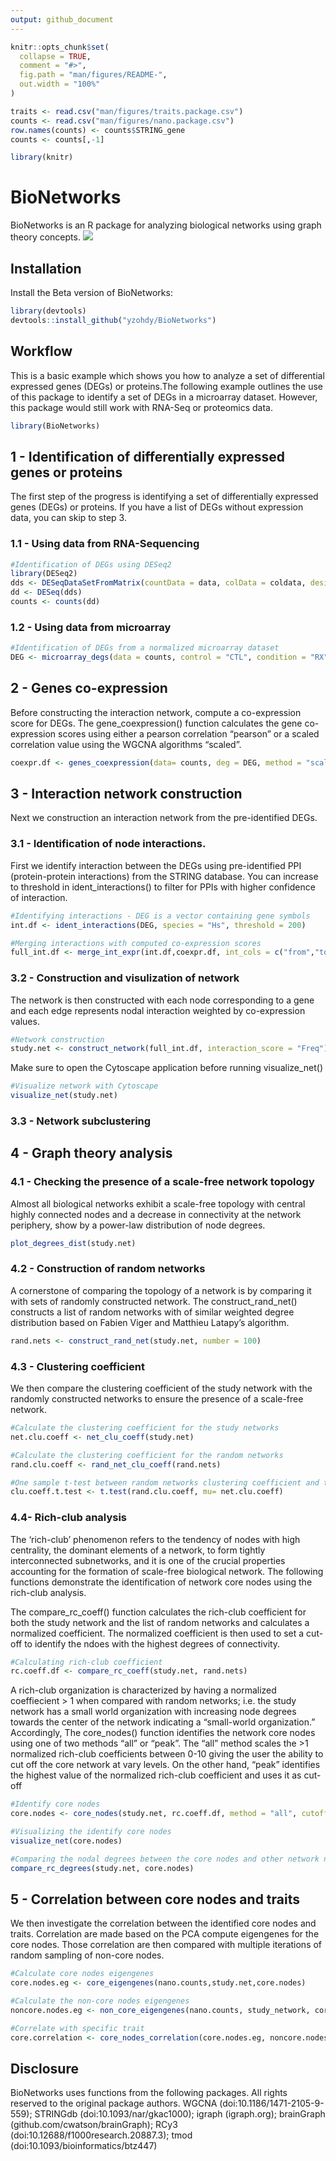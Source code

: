 ```yaml
---
output: github_document
---
```


<!-- README.md is generated from README.Rmd. Please ed  it that file -->

```r
knitr::opts_chunk$set(
  collapse = TRUE,
  comment = "#>",
  fig.path = "man/figures/README-",
  out.width = "100%"
)

traits <- read.csv("man/figures/traits.package.csv")
counts <- read.csv("man/figures/nano.package.csv")
row.names(counts) <- counts$STRING_gene
counts <- counts[,-1]

library(knitr)
```

# BioNetworks

<!-- badges: start -->
<!-- badges: end -->

BioNetworks is an R package for analyzing biological networks using graph theory concepts.
![](man/figures/README-Network.png)

## Installation

Install the Beta version of BioNetworks:

``` r
library(devtools)
devtools::install_github("yzohdy/BioNetworks")
```

## Workflow

This is a basic example which shows you how to analyze a set of differential expressed genes (DEGs) or proteins.The following example outlines the use of this package to identify a set of DEGs in a microarray dataset. However, this package would still work with RNA-Seq or proteomics data.

```r
library(BioNetworks)
```

## 1 - Identification of differentially expressed genes or proteins
The first step of the progress is identifying a set of differentially expressed genes (DEGs) or proteins. If you have a list of DEGs without expression data, you can skip to step 3.

### 1.1 - Using data from RNA-Sequencing
```r
#Identification of DEGs using DESeq2
library(DESeq2)
dds <- DESeqDataSetFromMatrix(countData = data, colData = coldata, design = ~ condition)
dd <- DESeq(dds)
counts <- counts(dd)
```

### 1.2 - Using data from microarray
```r
#Identification of DEGs from a normalized microarray dataset
DEG <- microarray_degs(data = counts, control = "CTL", condition = "RX")
```

## 2 - Genes co-expression
Before constructing the interaction network, compute a co-expression score for DEGs. The gene_coexpression() function calculates the gene co-expression scores using either a pearson correlation "pearson" or a scaled correlation value using the WGCNA algorithms "scaled".
```r
coexpr.df <- genes_coexpression(data= counts, deg = DEG, method = "scaled")
```

## 3 - Interaction network construction
Next we construction an interaction network from the pre-identified DEGs.

### 3.1 - Identification of node interactions.
First we identify interaction between the DEGs using pre-identified PPI (protein-protein interactions) from the STRING database. You can increase to threshold in ident_interactions() to filter for PPIs with higher confidence of interaction.
```r
#Identifying interactions - DEG is a vector containing gene symbols
int.df <- ident_interactions(DEG, species = "Hs", threshold = 200)

#Merging interactions with computed co-expression scores
full_int.df <- merge_int_expr(int.df,coexpr.df, int_cols = c("from","to"),coexpr_cols = c("Var1", "Var2"))
```

### 3.2 - Construction and visulization of network
The network is then constructed with each node corresponding to a gene and each edge represents nodal interaction weighted by co-expression values.
```r
#Network construction
study.net <- construct_network(full_int.df, interaction_score = "Freq")
```
Make sure to open the Cytoscape application before running visualize_net()
```r
#Visualize network with Cytoscape
visualize_net(study.net)
```

### 3.3 - Network subclustering



## 4 - Graph theory analysis

### 4.1 - Checking the presence of a scale-free network topology
Almost all biological networks exhibit a scale-free topology with central highly connected nodes and a decrease in connectivity at the network periphery, show by a power-law distribution of node degrees.
```r
plot_degrees_dist(study.net)
```

### 4.2 - Construction of random networks
A cornerstone of comparing the topology of a network is by comparing it with sets of randomly constructed network. The construct_rand_net() constructs a list of random networks with of similar weighted degree distribution based on Fabien Viger and Matthieu Latapy's algorithm.
```r
rand.nets <- construct_rand_net(study.net, number = 100)
```

### 4.3 - Clustering coefficient
We then compare the clustering coefficient of the study network with the randomly constructed networks to ensure the presence of a scale-free network.
```r
#Calculate the clustering coefficient for the study networks
net.clu.coeff <- net_clu_coeff(study.net)

#Calculate the clustering coefficient for the random networks
rand.clu.coeff <- rand_net_clu_coeff(rand.nets)

#One sample t-test between random networks clustering coefficient and the study network
clu.coeff.t.test <- t.test(rand.clu.coeff, mu= net.clu.coeff)

```

### 4.4- Rich-club analysis
The ‘rich-club’ phenomenon refers to the tendency of nodes with high centrality, the dominant elements of a network, to form tightly interconnected subnetworks, and it is one of the crucial properties accounting for the formation of scale-free biological network. The following functions demonstrate the identification of network core nodes using the rich-club analysis. 

The compare_rc_coeff() function calculates the rich-club coefficient for both the study network and the list of random networks and calculates a normalized coefficient. The normalized coefficient is then used to set a cut-off to identify the ndoes with the highest degrees of connectivity.
```r
#Calculating rich-club coefficient
rc.coeff.df <- compare_rc_coeff(study.net, rand.nets)
```

A rich-club organization is characterized by having a normalized coeffiecient > 1 when compared with random networks; i.e. the study network has a small world organization with increasing node degrees towards the center of the network indicating a "small-world organization." Accordingly, The core_nodes() function identifies the network core nodes using one of two methods "all" or "peak". The "all" method scales the >1 normalized rich-club coefficients between 0-10 giving the user the ability to cut off the core network at vary levels. On the other hand, "peak" identifies the highest value of the normalized rich-club coefficient and uses it as cut-off
```r
#Identify core nodes
core.nodes <- core_nodes(study.net, rc.coeff.df, method = "all", cutoff = 0)

#Visualizing the identify core nodes
visualize_net(core.nodes)

#Comparing the nodal degrees between the core nodes and other network nodes
compare_rc_degrees(study.net, core.nodes)
```

## 5 - Correlation between core nodes and traits
We then investigate the correlation between the identified core nodes and traits. Correlation are made based on the PCA compute eigengenes for the core nodes. Those correlation are then compared with multiple iterations of random sampling of non-core nodes.

```r
#Calculate core nodes eigengenes
core.nodes.eg <- core_eigengenes(nano.counts,study.net,core.nodes)

#Calculate the non-core nodes eigengenes
noncore.nodes.eg <- non_core_eigengenes(nano.counts, study_network, core.nodes, number =100)

#Correlate with specific trait
core.correlation <- core_nodes_correlation(core.nodes.eg, noncore.nodes.eg, outcomes.df, tested_outcome = "survival")
```

## Disclosure
BioNetworks uses functions from the following packages. All rights reserved to the original package authors. WGCNA (doi:10.1186/1471-2105-9-559); STRINGdb (doi:10.1093/nar/gkac1000); igraph (igraph.org); brainGraph (github.com/cwatson/brainGraph); RCy3 (doi:10.12688/f1000research.20887.3); tmod (doi:10.1093/bioinformatics/btz447)
